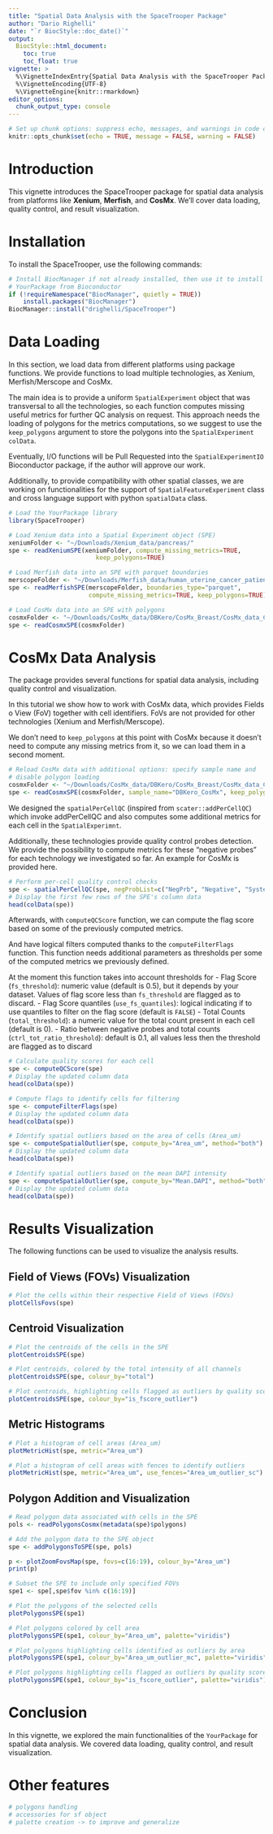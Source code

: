 ```yaml
---
title: "Spatial Data Analysis with the SpaceTrooper Package"
author: "Dario Righelli"
date: "`r BiocStyle::doc_date()`"
output:
  BiocStyle::html_document:
    toc: true
    toc_float: true
vignette: >
  %\VignetteIndexEntry{Spatial Data Analysis with the SpaceTrooper Package}
  %\VignetteEncoding{UTF-8}
  %\VignetteEngine{knitr::rmarkdown}
editor_options: 
  chunk_output_type: console
---
```


```r
# Set up chunk options: suppress echo, messages, and warnings in code output
knitr::opts_chunk$set(echo = TRUE, message = FALSE, warning = FALSE)
```

# Introduction

This vignette introduces the SpaceTrooper package for spatial data analysis
from platforms like **Xenium**, **Merfish**, and **CosMx**. We'll cover data
loading, quality control, and result visualization.

# Installation

To install the SpaceTrooper, use the following commands:

```r
# Install BiocManager if not already installed, then use it to install
# YourPackage from Bioconductor
if (!requireNamespace("BiocManager", quietly = TRUE))
    install.packages("BiocManager")
BiocManager::install("drighelli/SpaceTrooper")
```

# Data Loading

In this section, we load data from different platforms using package functions.
We provide functions to load multiple technologies, as Xenium, Merfish/Merscope
and CosMx.

The main idea is to provide a uniform `SpatialExperiment` object that was 
transversal to all the technologies, so each function computes missing useful 
metrics for further 
QC analysis on request.
This approach needs the loading of polygons for the metrics computations, so we
suggest to use the `keep_polygons` argument to store the polygons into the 
`SpatialExperiment` `colData`.

Eventually, I/O functions will be Pull Requested into the `SpatialExperimentIO`
Bioconductor package, if the author will approve our work.

Additionally, to provide compatibility with other spatial classes, we are 
working on functionalities for the support of `SpatialFeatureExperiment` class
and cross language support with python `spatialData` class.

```r
# Load the YourPackage library
library(SpaceTrooper)

# Load Xenium data into a Spatial Experiment object (SPE)
xeniumFolder <- "~/Downloads/Xenium_data/pancreas/"
spe <- readXeniumSPE(xeniumFolder, compute_missing_metrics=TRUE, 
                        keep_polygons=TRUE)

# Load Merfish data into an SPE with parquet boundaries
merscopeFolder <- "~/Downloads/Merfish_data/human_uterine_cancer_patient2/"
spe <- readMerfishSPE(merscopeFolder, boundaries_type="parquet", 
                      compute_missing_metrics=TRUE, keep_polygons=TRUE)

# Load CosMx data into an SPE with polygons
cosmxFolder <- "~/Downloads/CosMx_data/DBKero/CosMx_Breast/CosMx_data_Case2/"
spe <- readCosmxSPE(cosmxFolder)
```

# CosMx Data Analysis

The package provides several functions for spatial data analysis, including
quality control and visualization.

In this tutorial we show how to work with CosMx data, which provides Fields o
View (FoV) together with cell identifiers.
FoVs are not provided for other technologies (Xenium and Merfish/Merscope).

We don't need to `keep_polygons` at this point with CosMx because it doesn't 
need to compute any missing metrics from it, so we can load them in a second 
moment.

```r
# Reload CosMx data with additional options: specify sample name and 
# disable polygon loading
cosmxFolder <- "~/Downloads/CosMx_data/DBKero/CosMx_Breast/CosMx_data_Case2/"
spe <- readCosmxSPE(cosmxFolder, sample_name="DBKero_CosMx", keep_polygons=FALSE)
```

We designed the `spatialPerCellQC` (inspired from `scater::addPerCellQC`)
which invoke addPerCellQC and also computes some additional metrics for each 
cell in the `SpatialExperimnt`.

Additionally, these technologies provide quality control probes detection.
We provide the possibility to compute metrics for these "negative probes" for 
each technology we investigated so far.
An example for CosMx is provided here.

```r
# Perform per-cell quality control checks
spe <- spatialPerCellQC(spe, negProbList=c("NegPrb", "Negative", "SystemControl"))
# Display the first few rows of the SPE's column data
head(colData(spe))
```

Afterwards, with `computeQCScore` function, we can compute the flag score 
based on some of the previously computed metrics.

And have logical filters computed thanks to the `computeFilterFlags` function.
This function needs additional parameters as thresholds per some of the 
computed metrics we previously defined.

At the moment this function takes into account thresholds for
- Flag Score (`fs_threshold`): numeric value (default is 0.5), but it depends by your dataset.
Values of flag score less than `fs_threshold` are flagged as to discard.
- Flag Score quantiles (`use_fs_quantiles`): logical indicating if to use quantiles to filter on the flag score (default is `FALSE`)
- Total Counts (`total_threshold`): a numeric value for the total count present in each cell 
(default is 0).
- Ratio between negative probes and total counts (`ctrl_tot_ratio_threshold`): default is 0.1,
all values less then the threshold are flagged as to discard

```r
# Calculate quality scores for each cell
spe <- computeQCScore(spe)
# Display the updated column data
head(colData(spe))

# Compute flags to identify cells for filtering
spe <- computeFilterFlags(spe)
# Display the updated column data
head(colData(spe))
```


```r
# Identify spatial outliers based on the area of cells (Area_um)
spe <- computeSpatialOutlier(spe, compute_by="Area_um", method="both")
# Display the updated column data
head(colData(spe))

# Identify spatial outliers based on the mean DAPI intensity
spe <- computeSpatialOutlier(spe, compute_by="Mean.DAPI", method="both")
# Display the updated column data
head(colData(spe))
```

# Results Visualization

The following functions can be used to visualize the analysis results.

## Field of Views (FOVs) Visualization

```r
# Plot the cells within their respective Field of Views (FOVs)
plotCellsFovs(spe)
```

## Centroid Visualization

```r
# Plot the centroids of the cells in the SPE
plotCentroidsSPE(spe)

# Plot centroids, colored by the total intensity of all channels
plotCentroidsSPE(spe, colour_by="total")

# Plot centroids, highlighting cells flagged as outliers by quality scores
plotCentroidsSPE(spe, colour_by="is_fscore_outlier")
```

## Metric Histograms

```r
# Plot a histogram of cell areas (Area_um)
plotMetricHist(spe, metric="Area_um")

# Plot a histogram of cell areas with fences to identify outliers
plotMetricHist(spe, metric="Area_um", use_fences="Area_um_outlier_sc")
```

## Polygon Addition and Visualization

```r
# Read polygon data associated with cells in the SPE
pols <- readPolygonsCosmx(metadata(spe)$polygons)

# Add the polygon data to the SPE object
spe <- addPolygonsToSPE(spe, pols)
```


```r
p <- plotZoomFovsMap(spe, fovs=c(16:19), colour_by="Area_um")
print(p)
```

```r
# Subset the SPE to include only specified FOVs
spe1 <- spe[,spe$fov %in% c(16:19)]

# Plot the polygons of the selected cells
plotPolygonsSPE(spe1)

# Plot polygons colored by cell area
plotPolygonsSPE(spe1, colour_by="Area_um", palette="viridis")

# Plot polygons highlighting cells identified as outliers by area
plotPolygonsSPE(spe1, colour_by="Area_um_outlier_mc", palette="viridis")

# Plot polygons highlighting cells flagged as outliers by quality score
plotPolygonsSPE(spe1, colour_by="is_fscore_outlier", palette="viridis")
```

# Conclusion

In this vignette, we explored the main functionalities of the `YourPackage`
for spatial data analysis. We covered data loading, quality control, and
result visualization.

# Other features 

```r
# polygons handling
# accessories for sf object
# palette creation -> to improve and generalize
```

